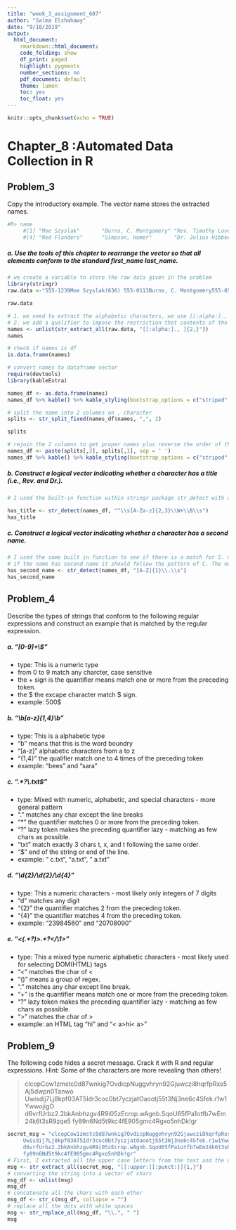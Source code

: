 ```yaml
---
title: "week_3_assignment_607"
author: "Salma Elshahawy"
date: "9/10/2019"
output:
  html_document:
    rmarkdown::html_document:
    code_folding: show
    df_print: paged
    highlight: pygments
    number_sections: no
    pdf_document: default
    theme: lumen
    toc: yes
    toc_float: yes
---
```


```r
knitr::opts_chunk$set(echo = TRUE)
```
# Chapter_8 :Automated Data Collection in R

## Problem_3

Copy the introductory example. The vector name stores the extracted names.

```r
#R> name
     #[1] "Moe Szyslak"       "Burns, C. Montgomery" "Rev. Timothy Lovejoy"
     #[4] "Ned Flanders"      "Simpson, Homer"       "Dr. Julius Hibbert"
```

##### a. Use the tools of this chapter to rearrange the vector so that all elements conform to the standard first_name last_name.

```r
# we create a variable to store the raw data given in the problem
library(stringr)
raw.data <-"555-1239Moe Szyslak(636) 555-0113Burns, C. Montgomery555-6542Rev. Timothy Lovejoy555 8904Ned Flanders636-555-3226Simpson, Homer5553642Dr. Julius Hibbert"

raw.data
```

```r
# 1. we need to extract the alphabetic characters, we use [[:alpha:]., ]
# 2. we add a qualifier to impose the restriction that contents of the character class have to be matched at least twice to be considered a match. 
names <- unlist(str_extract_all(raw.data, "[[:alpha:]., ]{2,}"))
names
```

```r
# check if names is df
is.data.frame(names)
```

```r
# convert names to dataframe vector
require(devtools)
library(kableExtra)

names_df <- as.data.frame(names)
names_df %>% kable() %>% kable_styling(bootstrap_options = c("striped", "hover", "condensed", "responsive")) %>% scroll_box(width="100%",height="300px")

```

```r
# split the name into 2 columns on , character
splits <- str_split_fixed(names_df$names, ",", 2)

splits

```

```r
# rejoin the 2 columns to get proper names plus reverse the order of the columns to get proper first and last name
names_df <- paste(splits[,2], splits[,1], sep = ' ')
names_df %>% kable() %>% kable_styling(bootstrap_options = c("striped", "hover", "condensed", "responsive")) %>% scroll_box(width="100%",height="300px")
```

##### b. Construct a logical vector indicating whether a character has a title (i.e., Rev. and Dr.).

```r
# I used the built-in function within stringr package str_detect with a regex pattern to detect the title.

has_title <- str_detect(names_df, "^\\s[A-Za-z]{2,3}\\W+\\B\\s")
has_title
```

##### c. Construct a logical vector indicating whether a character has a second name.

```r
# I used the same built in function to see if there is a match for S. name pattern using regex
# if the name has second name it should follow the pattern of C. The name
has_second_name <- str_detect(names_df, "[A-Z]{1}\\.\\s")
has_second_name
```

## Problem_4 

Describe the types of strings that conform to the following regular expressions and construct an example that is matched by the regular expression.

##### a. "[0-9]+\\$" 
- type: This is a numeric type \n
- from 0 to 9 match any charcter, case  sensitive \n
- the + sign is the quantifier means match one or more from the preceding token.\n
- the \$ the excape character match $ sign.\n
- example: 500$\n

##### b. "\\b[a-z]{1,4}\\b"
- type: This is a alphabetic type \n 
- "b" means that this is the word boundry \n
- "[a-z]" alphabetic characters from a to z \n
- "{1,4}" the qualifier match one to 4 times of the preceding token \n
- example: "bees" and "sara" \n

##### c. ".*?\\.txt$"

- type: Mixed with numeric, alphabetic, and special characters - more general pattern \n
- "." matches any char except the line breaks \n
- "*" the quantifier matches 0 or more from the preceding token. \n
- "?" lazy token makes the preceding quantifier lazy - matching as few chars as possible. \n
- "txt" match exactly 3 chars t, x, and t following the same order. \n
- "$" end of the string or end of the line. \n 
- example: " c.txt", "a.txt", "        a.txt" \n

##### d. "\\d{2}/\\d{2}/\\d{4}"

- type: This a numeric characters - most likely only integers of 7 digits \n
- "d" matches any digit \n
- "{2}" the quantifier matches 2 from the preceding token. \n
- "{4}" the quantifier matches 4 from the preceding token. \n
- example: "23984560" and "20708090" \n

##### e. "<(.+?)>.+?</\\1>"

- type: This a mixed type numeric alphabetic characters - most likely used for selecting DOM(HTML) tags
- "<" matches the char of < \n
- "()" means a group of regex. \n
- "." matches any char except line break. \n
- "+" is the quantifier means match one or more from the preceding token.\n
- "?" lazy token makes the preceding quantifier lazy - matching as few chars as possible. \n
- ">" matches the char of >
- example: an HTML tag "<a>hi<a>" and "< a>hi< a>" \n

## Problem_9

The following code hides a secret message. Crack it with R and regular expressions. Hint: Some of the characters are more revealing than others! 

> clcopCow1zmstc0d87wnkig7OvdicpNuggvhryn92Gjuwczi8hqrfpRxs5Aj5dwpn0Tanwo
     Uwisdij7Lj8kpf03AT5Idr3coc0bt7yczjatOaootj55t3Nj3ne6c4Sfek.r1w1YwwojigO
     d6vrfUrbz2.2bkAnbhzgv4R9i05zEcrop.wAgnb.SqoU65fPa1otfb7wEm24k6t3sR9zqe5
     fy89n6Nd5t9kc4fE905gmc4Rgxo5nhDk!gr
     
```r
secret_msg = "clcopCow1zmstc0d87wnkig7OvdicpNuggvhryn92Gjuwczi8hqrfpRxs5Aj5dwpn0Tanwo
     Uwisdij7Lj8kpf03AT5Idr3coc0bt7yczjatOaootj55t3Nj3ne6c4Sfek.r1w1YwwojigO
     d6vrfUrbz2.2bkAnbhzgv4R9i05zEcrop.wAgnb.SqoU65fPa1otfb7wEm24k6t3sR9zqe5
     fy89n6Nd5t9kc4fE905gmc4Rgxo5nhDk!gr"
# First, I extracted all the upper case letters from the text and the dots
msg <- str_extract_all(secret_msg, "[[:upper:][:punct:]]{1,}")
# converting the string into a vector of chars
msg_df <- unlist(msg)
msg_df
# concatenate all the chars with each other
msg_df <- str_c(msg_df, collapse = "")
# replace all the dots with white spaces
msg <- str_replace_all(msg_df, "\\.", " ")
msg

```


